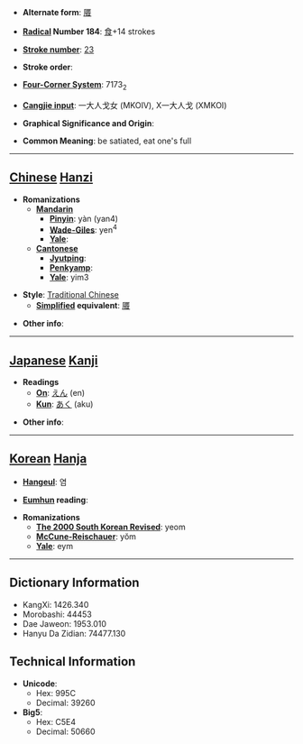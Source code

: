 * '''Alternate form''': [[餍]]

* '''[[Wiktionary:Chinese radical index| Radical]] Number 184''': [[Wiktionary:Chinese radical index 食|食]]+14 strokes

* '''[[Wiktionary:Chinese total strokes index|Stroke number]]''': [[Wiktionary:Chinese total strokes index 23|23]]

* '''Stroke order''': 

* '''[[Wiktionary:Chinese four corner index|Four-Corner System]]''': 7173<sub>2</sub>

* '''[[Wiktionary:Chinese Cangjie index|Cangjie input]]''': 一大人戈女 (MKOIV), X一大人戈 (XMKOI)

* '''Graphical Significance and Origin''': 

* '''Common Meaning''': be satiated, eat one's full

----

== [[Chinese]] [[Hanzi]] ==

* '''Romanizations'''
** '''[[Mandarin]]'''
*** '''[[Pinyin]]''': yàn (yan4)
*** '''[[Wade-Giles]]''': yen<sup>4</sup>
*** '''[[Yale]]''': 
** '''[[Cantonese]]'''
*** '''[[Jyutping]]''':
*** '''[[Penkyamp]]''': 
*** '''[[Yale]]''': yim3

* '''Style''': [[Traditional Chinese]] 
** '''[[Simplified Chinese|Simplified]] equivalent''': [[餍]]

* '''Other info''': 

----

== [[Japanese]] [[Kanji]] ==

* '''Readings'''
** '''[[On]]''': [[えん]] (en)
** '''[[Kun]]''': [[あく]] (aku)

* '''Other info''':  

----

== [[Korean]] [[Hanja]] ==

* '''[[Hangeul]]''': 염

* '''[[Eumhun]] reading''': 

* '''Romanizations'''
** '''[[The 2000 South Korean Revised Romanization|The 2000 South Korean Revised]]''': yeom
** '''[[McCune-Reischauer]]''': yŏm
** '''[[Yale]]''': eym

----

== Dictionary Information ==

* KangXi: 1426.340
* Morobashi: 44453
* Dae Jaweon: 1953.010
* Hanyu Da Zidian: 74477.130

== Technical Information ==

* '''Unicode''':
** Hex: 995C
** Decimal: 39260
* '''Big5''':
** Hex: C5E4
** Decimal: 50660